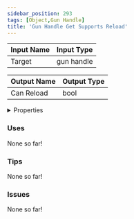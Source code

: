 ```yaml
---
sidebar_position: 293
tags: [Object,Gun Handle]
title: 'Gun Handle Get Supports Reload'
---
```






<IChip uuid="ec1f7c92-8484-4d00-b820-32726299f67a"/>

| Input Name | Input Type |
|-----------|-----------|
| Target | gun handle |

| Output Name | Output Type |
|-----------|-----------|
| Can Reload | bool |


<details>
  <summary>Properties</summary>
  <div>
    <div>
    <table>
      <thead>
        <tr>
          <th>Is beta required?</th>
          <th>No</th>
        </tr>
        <tr>
          <th>Is this chip a trolling risk?</th>
          <th>No</th>
        </tr>
        <tr>
          <th>Is this chip a role assignment risk?</th>
          <th>No</th>
        </tr>
        <tr>
          <th>Chip UUID</th>
          <th>ec1f7c92-8484-4d00-b820-32726299f67a</th>
        </tr>
        <tr>
          <th>Room availability</th>
          <th>Available everywhere</th>
        </tr>
      </thead>
    </table>
    </div>
  </div>
</details>

### Uses

None so far!

### Tips

None so far!

### Issues

None so far!